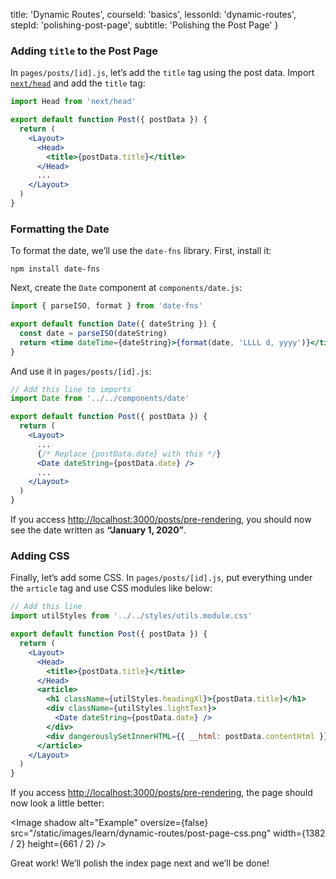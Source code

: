 
  title: 'Dynamic Routes',
  courseId: 'basics',
  lessonId: 'dynamic-routes',
  stepId: 'polishing-post-page',
  subtitle: 'Polishing the Post Page'
}

### Adding `title` to the Post Page

In `pages/posts/[id].js`, let’s add the `title` tag using the post data. Import [`next/head`](/docs/api-reference/next/head) and add the `title` tag:

```jsx
import Head from 'next/head'

export default function Post({ postData }) {
  return (
    <Layout>
      <Head>
        <title>{postData.title}</title>
      </Head>
      ...
    </Layout>
  )
}
```

### Formatting the Date

To format the date, we’ll use the `date-fns` library. First, install it:

```shell
npm install date-fns
```

Next, create the `Date` component at `components/date.js`:

```jsx
import { parseISO, format } from 'date-fns'

export default function Date({ dateString }) {
  const date = parseISO(dateString)
  return <time dateTime={dateString}>{format(date, 'LLLL d, yyyy')}</time>
}
```

And use it in `pages/posts/[id].js`:

```jsx
// Add this line to imports
import Date from '../../components/date'

export default function Post({ postData }) {
  return (
    <Layout>
      ...
      {/* Replace {postData.date} with this */}
      <Date dateString={postData.date} />
      ...
    </Layout>
  )
}
```

If you access [http://localhost:3000/posts/pre-rendering](http://localhost:3000/posts/pre-rendering), you should now see the date written as **“January 1, 2020”**.

### Adding CSS

Finally, let’s add some CSS. In `pages/posts/[id].js`, put everything under the `article` tag and use CSS modules like below:

```jsx
// Add this line
import utilStyles from '../../styles/utils.module.css'

export default function Post({ postData }) {
  return (
    <Layout>
      <Head>
        <title>{postData.title}</title>
      </Head>
      <article>
        <h1 className={utilStyles.headingXl}>{postData.title}</h1>
        <div className={utilStyles.lightText}>
          <Date dateString={postData.date} />
        </div>
        <div dangerouslySetInnerHTML={{ __html: postData.contentHtml }} />
      </article>
    </Layout>
  )
}
```

If you access [http://localhost:3000/posts/pre-rendering](http://localhost:3000/posts/pre-rendering), the page should now look a little better:

<Image
  shadow
  alt="Example"
  oversize={false}
  src="/static/images/learn/dynamic-routes/post-page-css.png"
  width={1382 / 2}
  height={661 / 2}
/>

Great work! We’ll polish the index page next and we’ll be done!

